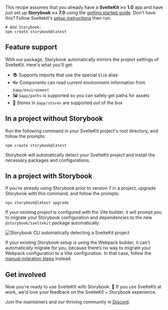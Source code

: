 <Callout variant="neutral" icon="ℹ️" title="Prerequisites">

This recipe assumes that you already have a **SvelteKit >= 1.0** app and have just set up **Storybook >= 7.0** using the [getting started guide](https://storybook.js.org/docs/get-started/install?renderer=svelte). Don't have this? Follow Sveltekit's [setup instructions](https://kit.svelte.dev/docs/creating-a-project) then run:

```shell
# Add Storybook:
npm create storybook@latest
```

</Callout>

## Feature support

With our package, Storybook automatically mirrors the project settings of SvelteKit. Here's what you'll get:

- 📚 Supports imports that use the special `$lib` alias
- 👓 Components can read current environment information from `$app/environment`
- 🖼️ `$app/paths` is supported so you can safely get paths for assets
- 🛒 Stores in `$app/stores` are supported out of the box

## In a project without Storybook

Run the following command in your SvelteKit project's root directory, and follow the prompts:

```shell
npm create storybook@latest
```

Storybook will automatically detect your SvelteKit project and install the necessary packages and configurations.

## In a project with Storybook

If you’re already using Storybook prior to version 7 in a project, upgrade Storybook with this command, and follow the prompts:

```shell
npx storybook@latest upgrade
```

If your existing project is configured with the Vite builder, it will prompt you to migrate your Storybook configuration and dependencies to the new `@storybook/sveltekit` package automatically.

![Storybook CLI automatically detecting a SvelteKit project](/recipes-assets/sveltekit-cli-framework.migration.png)

If your existing Storybook setup is using the Webpack builder, it can’t automatically migrate for you, because there’s no way to migrate your Webpack configuration to a Vite configuration. In that case, follow the [manual migration steps](https://storybook.js.org/docs/get-started/frameworks/sveltekit?renderer=svelte#manual-migration) instead.

## Get involved

Now you're ready to use SvelteKit with Storybook. 🎉 If you use SvelteKit at work, we'd love your feedback on the SvelteKit + Storybook experience.

Join the maintainers and our thriving community in [Discord](https://discord.gg/storybook).
